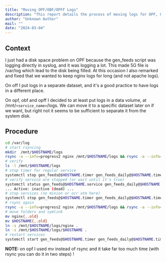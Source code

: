 ```yaml
---
title: "Moving OPF/OBF/OPFF Logs"
description: "This report details the process of moving logs for OPF, OBF, and OPFF services to dedicated data volumes to prevent disk space issues. It outlines the procedure for rsyncing, stopping services, moving and symlinking log directories, and restarting services to ensure continuous operation and better disk management."
author: "Unknown Author"
mail: ""
date: "2024-03-04"
---
```

## Context

I just had a disk space problem on OPF because the gen_feeds script was logging directly in syslog, and it was logging a lot. This made 5G file is /var/log which lead to the disk being filled.
At this occasion I also remarked and fixed that we wanted to keep nginx logs for long (and not apache logs).

On off I put logs in a separate dataset, and it's a good practice to have logs in a different place.

On opf, obf and opff I decided to at least put logs in a data volume, at /mnt/`<service_name>`/logs. We can move it to a specific dataset later on if we want, but right not it seems to be sufficient to separate it from the system disk.

## Procedure

```bash
cd /var/log
# start rsyncing
mkdir  /mnt/$HOSTNAME/logs
rsync -a --info=progress2 nginx /mnt/$HOSTNAME/logs && rsync -a --info=progress2 $HOSTNAME /mnt/$HOSTNAME/logs
# verify
ls -l /mnt/$HOSTNAME/logs
# stop timer for regular service
systemctl stop gen_feeds@$HOSTNAME.timer gen_feeds_daily@$HOSTNAME.timer
# verify service are stopped (or wait until it's true)
systemctl status gen_feeds@$HOSTNAME.service gen_feeds_daily@$HOSTNAME.service
... Active: inactive (dead) ...
# stop services (no minion or ocr atm here)
systemctl stop gen_feeds@$HOSTNAME.timer gen_feeds_daily@$HOSTNAME.timer apache2 nginx
# rsync again
rsync -a --info=progress2 nginx /mnt/$HOSTNAME/logs && rsync -a --info=progress2 $HOSTNAME /mnt/$HOSTNAME/logs
# move folders and symlink
mv nginx{,.old}
mv $HOSTNAME{,.old}
ln -s /mnt/$HOSTNAME/logs/nginx .
ln -s /mnt/$HOSTNAME/logs/$HOSTNAME .
# restart services
systemctl start gen_feeds@$HOSTNAME.timer gen_feeds_daily@$HOSTNAME.timer apache2 nginx
```

**NOTE:** on opf I used mv instead of rsync and it take far too much time (with rsync you can do it in two steps) !